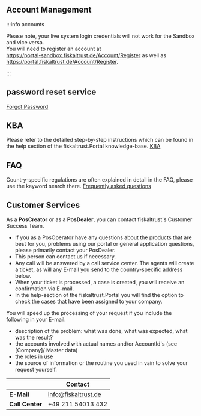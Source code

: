 ## Account Management

:::info accounts

Please note, your live system login credentials will not work for the Sandbox and vice versa.  
You will need to register an account at  
https://portal-sandbox.fiskaltrust.de/Account/Register as well as  
https://portal.fiskaltrust.de/Account/Register.

:::

## password reset service
[Forgot Password](https://portal-sandbox.fiskaltrust.de/Account/ForgotPassword)

## KBA 
Please refer to the detailed step-by-step instructions which can be found in the help section of the fiskaltrust.Portal knowledge-base.
[KBA](https://portal-sandbox.fiskaltrust.de/KBArticle)

## FAQ

Country-specific regulations are often explained in detail in the FAQ, please use the keyword search there.
[Frequently asked questions](https://docs.fiskaltrust.cloud/docs/faq/germany)

## Customer Services

As a **PosCreator** or as a **PosDealer**, you can contact fiskaltrust's Customer Success Team.  
* If you as a PosOperator have any questions about the products that are best for you, problems using our portal or general application questions, please primarily contact your PosDealer. 
* This person can contact us if necessary.    
* Any call will be answered by a call service center. The agents will create a ticket, as will any E-mail you send to the country-specific address below.  
* When your ticket is processed, a case is created, you will receive an confirmation via E-mail.  
* In the help-section of the fiskaltrust.Portal you will find the option to check the cases that have been assigned to your company.

You will speed up the processing of your request if you include the following in your E-mail:

* description of the problem: what was done, what was expected, what was the result?
* the accounts involved with actual names and/or AccountId's (see [Company]/ Master data)
* the roles in use
* the source of information or the routine you used in vain to solve your request yourself.


|     |Contact                                                                                                                    |
|:----------------------|-------------------------------------------------------------------------------------------------------------------------------------|
|**E-Mail** |[info@fiskaltrust.de](mailto:info@fiskaltrust.de)|
|**Call Center**|+49 211 54013 432|
 